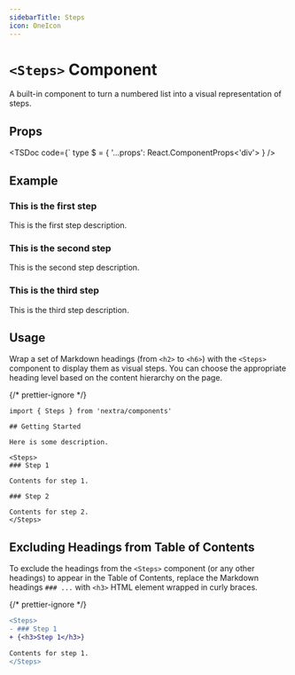 ```yaml
---
sidebarTitle: Steps
icon: OneIcon
---
```



# `<Steps>` Component

A built-in component to turn a numbered list into a visual representation of
steps.

## Props

<TSDoc
  code={`
type $ = {
 '...props': React.ComponentProps<'div'>
}
/>

## Example

<Steps>

### This is the first step

This is the first step description.

### This is the second step

This is the second step description.

### This is the third step

This is the third step description.

</Steps>

## Usage

Wrap a set of Markdown headings (from `<h2>` to `<h6>`) with the `<Steps>`
component to display them as visual steps. You can choose the appropriate
heading level based on the content hierarchy on the page.

{/* prettier-ignore */}
```mdx filename="MDX" {7-15}
import { Steps } from 'nextra/components'

## Getting Started

Here is some description.

<Steps>
### Step 1

Contents for step 1.

### Step 2

Contents for step 2.
</Steps>
```

## Excluding Headings from Table of Contents

To exclude the headings from the `<Steps>` component (or any other headings) to
appear in the Table of Contents, replace the Markdown headings `### ...` with
`<h3>` HTML element wrapped in curly braces.

{/* prettier-ignore */}
```diff filename="MDX"
<Steps>
- ### Step 1
+ {<h3>Step 1</h3>}

Contents for step 1.
</Steps>
```

